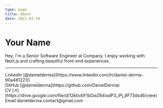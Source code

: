 ```yaml
---
type: page
title: About
date: 2021-03-19
---
```


# Your Name

Hey, I'm a Senior Software Engineer at Company. I enjoy working with Next.js and crafting beautiful front-end experiences.

---

<div>
  LinkedIn [@danielderma](https://www.linkedin.com/in/daniel-derma-90a481221/)
  <br />
  GitHub [@danielderma](https://github.com/DanielDerma)
  <br />
  CV [↗](https://drive.google.com/file/d/12kto4iF1bDwZ64ixdP3_iPj_8F73dsd6/view)
  <br />
  Email danielderma.contact@gmail.com
</div>
